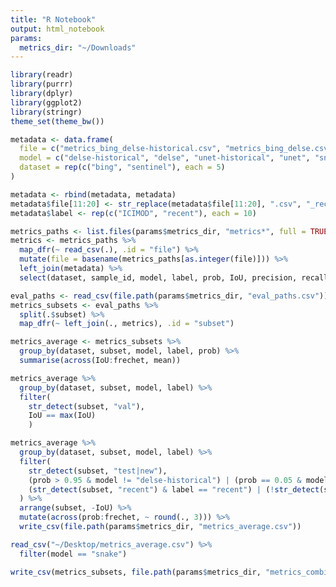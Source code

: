 ```yaml
---
title: "R Notebook"
output: html_notebook
params:
  metrics_dir: "~/Downloads"
---
```


```r
library(readr)
library(purrr)
library(dplyr)
library(ggplot2)
library(stringr)
theme_set(theme_bw())
```

```r
metadata <- data.frame(
  file = c("metrics_bing_delse-historical.csv", "metrics_bing_delse.csv", "metrics_bing_unet-historical.csv", "metrics_bing_unet.csv", "metrics_bing_snake.csv", "metrics_sentinel_delse-historical.csv", "metrics_sentinel_delse.csv", "metrics_sentinel_unet-historical.csv", "metrics_sentinel_unet.csv", "metrics_sentinel_snake.csv"),
  model = c("delse-historical", "delse", "unet-historical", "unet", "snake", "delse-historical", "delse", "unet-historical", "unet", "snake"),
  dataset = rep(c("bing", "sentinel"), each = 5)
)

metadata <- rbind(metadata, metadata)
metadata$file[11:20] <- str_replace(metadata$file[11:20], ".csv", "_recent.csv")
metadata$label <- rep(c("ICIMOD", "recent"), each = 10)
```

```r
metrics_paths <- list.files(params$metrics_dir, "metrics*", full = TRUE)
metrics <- metrics_paths %>%
  map_dfr(~ read_csv(.), .id = "file") %>%
  mutate(file = basename(metrics_paths[as.integer(file)])) %>%
  left_join(metadata) %>%
  select(dataset, sample_id, model, label, prob, IoU, precision, recall, frechet)
```
```r
eval_paths <- read_csv(file.path(params$metrics_dir, "eval_paths.csv"))
metrics_subsets <- eval_paths %>%
  split(.$subset) %>%
  map_dfr(~ left_join(., metrics), .id = "subset")

metrics_average <- metrics_subsets %>%
  group_by(dataset, subset, model, label, prob) %>%
  summarise(across(IoU:frechet, mean))
```

```r
metrics_average %>%
  group_by(dataset, subset, model, label) %>%
  filter(
    str_detect(subset, "val"),
    IoU == max(IoU)
    )

metrics_average %>%
  group_by(dataset, subset, model, label) %>%
  filter(
    str_detect(subset, "test|new"),
    (prob > 0.95 & model != "delse-historical") | (prob == 0.05 & model == "delse-historical"),
    (str_detect(subset, "recent") & label == "recent") | (!str_detect(subset, "recent") & label == "ICIMOD")
  ) %>%
  arrange(subset, -IoU) %>%
  mutate(across(prob:frechet, ~ round(., 3))) %>%
  write_csv(file.path(params$metrics_dir, "metrics_average.csv"))
```

```r
read_csv("~/Desktop/metrics_average.csv") %>%
  filter(model == "snake")
```

```r
write_csv(metrics_subsets, file.path(params$metrics_dir, "metrics_combined.csv"))
```

